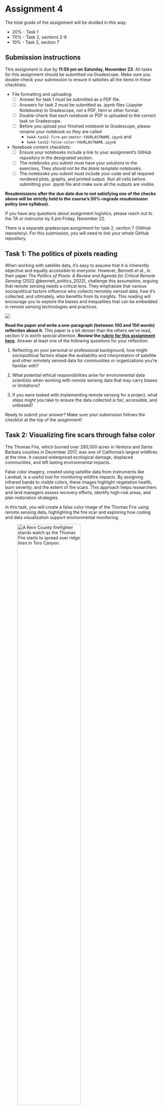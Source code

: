 # Assignment 4

The total grade of the assignment will be divided in this way:

- 20% - Task 1
- 70% - Task 2, sections 2-6
- 10% - Task 2, section 7

## Submission instructions 
:::{.callout-warning appearance="minimal"}

This assignment is due by **11:59 pm on Saturday, November 23**. All tasks for this assignment should be submitted via Gradescope. Make sure you double-check your submission to ensure it satisfies all the items in these checklists:

- File formatting and uploading:
  - [ ] Answer for task 1 must be submitted as a PDF file.
  - [ ] Answers for task 2 must be submitted as .ipynb files (Jupyter Notebooks) to Gradescope, *not* a PDF, html or other format.
  - [ ] Double-check that each notebook or PDF is uploaded to the correct task on Gradescope. 
  - [ ] Before you upload your finished notebook to Gradescope, please rename your notebook so they are called
    - `hwk4-task2-fire-perimeter-YOURLASTNAME.ipynb` and 
    - `hwk4-task2-false-color-YOURLASTNAME.ipynb`

- Notebook content checklists:
  - [ ] Ensure your notebooks include a link to your assignment's GitHub repository in the designated section.
  - [ ] The notebooks you submit must have your solutions to the exercises, They *should not be the blank template notebooks*. 
  - [ ] The notebooks you submit must include your code *and* all required rendered plots, graphs, and printed output. Run all cells before submitting your .ipynb file and make sure all the outputs are visible.


**Resubmissions after the due date due to not satisfying one of the checks above will be strictly held to the course's 50%-regrade resubmission policy (see syllabus).**

If you have any questions about assignment logistics, please reach out to the TA or instructor by 5 pm Friday, November 22. 
:::

:::{.callout-warning appearance="minimal"}
There is a separate gradescope assignment for task 2, section 7 (GitHub repository). For this submission, you will need to link your whole GitHub repository.
:::

## Task 1: The politics of pixels reading

When working with satellite data, it’s easy to assume that it is inherently objective and equally accessible to everyone. However, Bennett et al., in their paper *The Politics of Pixels: A Review and Agenda for Critical Remote Sensing* (2022 @bennett_politics_2022), challenge this assumption, arguing that remote sensing needs a critical lens. They emphasize that various sociopolitical factors influence who collects remotely sensed data, how it’s collected, and ultimately, who benefits from its insights. This reading will encourage you to explore the biases and inequalities that can be embedded in remote sensing technologies and practices.

![](/assignments/images/spacex-VBNb52J8Trk-unsplash.jpg)


**Read the paper and write a one-paragraph (between 100 and 150 words) reflection about it.**
This paper is a bit denser than the others we’ve read, section V is worth special attention.
**Review the [rubric for this assignment here](https://docs.google.com/document/d/1GQ8C0APsoIG1R9UQL-QGOtENYi413_Fv/edit?usp=sharing&ouid=111507336322611936333&rtpof=true&sd=true).** Answer at least one of the following questions for your reflection:

1. Reflecting on your personal or professional background, how might sociopolitical factors shape the availability and interpretation of satellite and other remotely sensed data for communities or organizations you’re familiar with?

2. What potential ethical responsibilities arise for environmental data scientists when working with remote sensing data that may carry biases or limitations? 

3. If you were tasked with implementing remote sensing for a project, what steps might you take to ensure the data collected is fair, accessible, and unbiased? 


:::{.callout-warning appearance="minimal"}
Ready to submit your answer? Make sure your submission follows the checklist at the top of the assginment! 
:::

## Task 2:  Visualizing fire scars through false color

The Thomas Fire, which burned over 280,000 acres in Ventura and Santa Barbara counties in December 2017, was one of California's largest wildfires at the time. It caused widespread ecological damage, displaced communities, and left lasting environmental impacts.

False color imagery, created using satellite data from instruments like Landsat, is a useful tool for monitoring wildfire impacts. By assigning infrared bands to visible colors, these images highlight vegetation health, burn severity, and the extent of fire scars. This approach helps researchers and land managers assess recovery efforts, identify high-risk areas, and plan restoration strategies.

In this task, you will create a false color image of the Thomas Fire using remote sensing data, highlighting the fire scar and exploring how coding and data visualization support environmental monitoring.

![A Kern County firefighter stands watch as the Thomas Fire starts to spread over ridge lines in Toro Canyon.](/assignments/images/thomas_fire.png){width="70%"}

### About the data

In this task you will use two datsets. The first is a simplified collection of bands (red, green, blue, near-infrared and shortwave infrared) from the Landsat Collection 2 Level-2 atmosperically corrected surface reflectance data, collected by the Landsat 8 satellite. 

The data was retrieved from the [Microsof Planetary Computer data catalogue](https://planetarycomputer.microsoft.com/dataset/landsat-c2-l2) and pre-processed to remove data outside land and coarsen the spatial resolution. This data should be used for visualization and educational purposes only and can be accessed at this path within workbench-1:
```default
/courses/EDS220/data/hwk4_landsat_data landsat8-2018-01-26-sb-simplified.nc
```

The second dataset will be historical open-access data about fire perimeters in California. There are several datasets with this information online. You will need to select one from a reputable source that includes the fire perimeter of the Thomas Fire during 2017.

### Setup

:::{.callout-tip appearance="minimal"}
Create a new GitHub repository named `eds220-hwk4`. You will need to create two notebooks named:

  - `hwk4-task2-false-color-YOURLASTNAME.ipynb` and 
  - `hwk4-task2-fire-perimeter-YOURLASTNAME.ipynb`. 

Your repository should have the following structure:
```default
eds220-hwk4
│   README.md
|   hwk4-task2-fire-perimeter-YOURLASTNAME.ipynb
│   hwk4-task2-false-color-YOURLASTNAME.ipynb
|   .gitignore
│
└───data
    │   thomas-fire-boundary-file
```
:::

:::{.callout-warning appearance="minimal"}
📋 Don't forget to read the [rubric for this task](https://docs.google.com/document/d/1-Zm731BLVCs1MXHT5R1H9rr6uvcwHnMZQ2q8xkQ_fWM/edit?usp=sharing) before you start working on it.
:::

### Instructions

#### 1. Reading
Read the following resources about false color images and Landsat imagery: 

- [NASA Earth Observatory - Why is that Forest Red and that Cloud Blue? How to Interpret a False-Color Satellite Image](https://earthobservatory.nasa.gov/features/FalseColor)

- [What are the band designations for the Landsat satellites?](https://www.usgs.gov/faqs/what-are-band-designations-landsat-satellites)

- [Common Landsat Band Combinations](https://www.usgs.gov/media/images/common-landsat-band-combinations)

<!--
- [How do I use a scale factor with Landsat Level-2 science products?](https://www.usgs.gov/faqs/how-do-i-use-a-scale-factor-landsat-level-2-science-products)
-->


:::{.callout-caution appearance="minimal"}
Section 2 must be completed in the `hwk4-task2-fire-perimeter-YOURLASTNAME.ipynb` notebook. 
:::

#### 2. Fire perimeter data retrieval and selection

a. Explore the data and write a brief summary of the information you obtained from the preliminary information. Your summary should include the CRS of the data and whether this is projected or geographic.

b. From your fire perimeter data, select the Thomas Fire boundary. The fire occurred in 2017.

c. Save *only* the 2017 Thomas Fire boundary as a geospatial file in the format of your choosing. The file should go into the `data/` directory in your repository.

d. In a markdown cell, briefly explain your reasoning for selecting that specific file format. 

:::{.callout-caution appearance="minimal"}
Sections 3, 4, and 5 must be completed in the `hwk4-task2-false-color-YOURLASTNAME.ipynb` notebook. In this notebook you will be using both your fire perimeter data and the simplified Landsat data `landsat8-2018-01-26-sb-simplified.nc`. You may need to complete data wrangling steps beyond the ones described to create the requested outputs.
:::

#### 3. True color image

a. Construct a file path to the Landsat data using `os` and import it using `rioxr.open_rasterio()`.

b. Explore the data and write a brief summary of the information you obtained from the preliminary information. Your summary should include the a description of the data's variables and dimensions.

c. Drop the `band` dimension of the data. HINT: [`squeeze()`](https://docs.xarray.dev/en/stable/generated/xarray.DataArray.squeeze.html) and [`drop_vars()`](https://docs.xarray.dev/en/stable/generated/xarray.DataArray.drop_vars.html).

d. Without creating any new variables: 
  - select the red, green, and blue variables (in that order) of the `xarray.Dataset` holding the Landsat data, 
  - convert it to a `numpy.array` using the `to_array()` method, and then 
  - use `.plot.imshow()` to create an RGB image with the data. 
There will be a warning, that's ok.

e. Adjust the scale used for plotting the bands to get a true color image. 
HINT: [Check the `robust` parameter](https://matplotlib.org/stable/api/_as_gen/matplotlib.pyplot.imshow.html). The issue here is the clouds: their RGB values are outliers and cause the other values to be squished when plotting. 

f. In a markdown cell write a brief explanation comparing the ouputs for parts (d) and (e). 

#### 4. False color image
Without creating any new variables, create a false color image by plotting the short-wave infrared (swir22), near-infrared, and red variables (in that order).

#### 5. Map
a. Create a map showing the shortwave infrared/near-infrared/red false color image together with the Thomas Fire _perimeter_.  Customize it appropriately including, at least, an informative title and legend.

b. Write a figure description for the map including a brief explanation of how false color imagery is being used.

:::{.callout-caution appearance="minimal"}
The rest of the sections are about updating and cleaning your notebooks and repository. **This is hugely important!** By maintaining clean, well-structured repositories and notebooks, you’re not only showcasing your technical skills but also building a portfolio that reflects your professionalism, attention to detail, and ability to collaborate effectively with others.

Here is an [example of an organized repository and notebook](https://github.com/carmengg/eds220-oil-spills-sample-repo) based on the oil spills task from homework 3. 
:::

#### 6. Clean your notebooks

The target audience for your notebooks is a fellow EDS 220 student who is just learning about wrangling raster data using Python. 

- Add enough and appropriate comments to explain your code.
- Add enough and appropriate markdown cells to explain the procedures you are using and their output.
- First cell in the notebook must be a markdown cell including: 
  - [ ] Title
  - [ ] Author
  - [ ] Link to GitHub repository containing the notebook (for grading purposes)
- Each notebook must include an "About" section with the following subsections: 
    - [ ] Purpose: what is this notebook about?
    - [ ] Highlights: List of highlights of analysis (3 or 4 highlights). What do you consider to be the most important aspects of this coding exercise?
    - [ ] About the data: Datasets description
    - [ ] References: Formal references to datasets. You can use the APA style as outlined [here](https://library.cumc.columbia.edu/insight/citing-data-sources).

The rest of your notebook should be organized into logical subsections (indicated through markdown headers) for the analysis and visualization you are performing. The subsections should easily guide the reader through the analysis.

#### 7. Update your repository {#sec-repo-instructions}

Update your repository's README with (at least) the following (based on [EDS 296](https://ucsb-meds.github.io/README-guidelines/)):

- [ ] **Title.** Short, but descriptive title.
- [ ] **"About" section.** A brief explanation of the repository’s purpose.
  Paragraphs or a bulleted list are both acceptable options. 
  You may include an image or logo that represents the project.
- [ ] **"Repository Structure" section.** A concise description of what’s housed in the repository.
  This includes information about the repository structure or file organization.
- [ ] **"Data" section.** Details regarding data access. Any necessary information on where data lives (e.g. is it housed in the repo, on a server, in a library / package etc.) and how to access it in order to run the code. 
- [ ] **"References" section.** In an appropriate, consistent format, including links, provide a reference to the course and any other sources that supported the development of the repository. **Include formal references to the datasets.** You can use the APA style to cite data sources as outlined [here](https://library.cumc.columbia.edu/insight/citing-data-sources).

:::{.callout-warning appearance="minimal"}
Ready to submit your answers? Make sure your submission follows the checklist at the top of the assginment! 
:::
